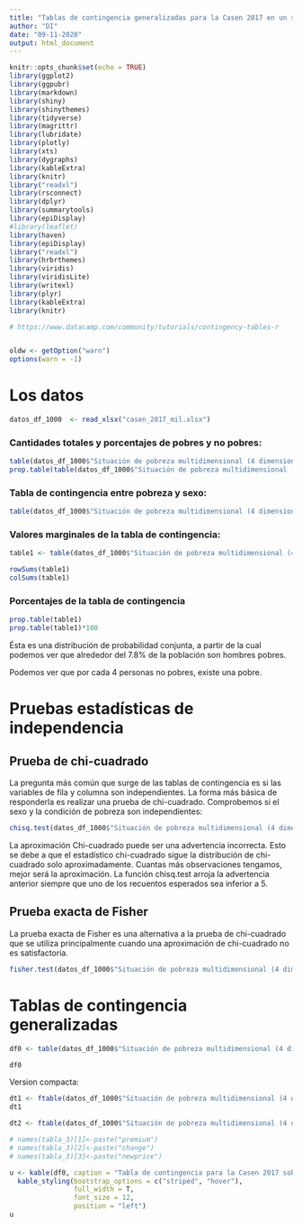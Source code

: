 ```yaml
---
title: "Tablas de contingencia generalizadas para la Casen 2017 en un subset de 1000 registros."
author: "DI"
date: "09-11-2020"
output: html_document
---
```


```r
knitr::opts_chunk$set(echo = TRUE)
library(ggplot2)
library(ggpubr)
library(markdown)
library(shiny)
library(shinythemes)
library(tidyverse)
library(magrittr)
library(lubridate)
library(plotly)
library(xts)
library(dygraphs)
library(kableExtra)
library(knitr)
library("readxl")
library(rsconnect)
library(dplyr)
library(summarytools)
library(epiDisplay)
#library(leaflet)
library(haven)
library(epiDisplay)
library("readxl")
library(hrbrthemes)
library(viridis)
library(viridisLite)
library(writexl)
library(plyr)
library(kableExtra)
library(knitr)

# https://www.datacamp.com/community/tutorials/contingency-tables-r


oldw <- getOption("warn")
options(warn = -1)
```


# Los datos

```r
datos_df_1000  <- read_xlsx("casen_2017_mil.xlsx")
```

### Cantidades totales y porcentajes de pobres y no pobres:

```r

table(datos_df_1000$"Situación de pobreza multidimensional (4 dimensiones)")
prop.table(table(datos_df_1000$"Situación de pobreza multidimensional (4 dimensiones)"))
```
### Tabla de contingencia entre pobreza y sexo:

```r
table(datos_df_1000$"Situación de pobreza multidimensional (4 dimensiones)", datos_df_1000$"Sexo")
```

### Valores marginales de la tabla de contingencia:

```r
table1 <- table(datos_df_1000$"Situación de pobreza multidimensional (4 dimensiones)", datos_df_1000$"Sexo")

rowSums(table1)
colSums(table1)
```
### Porcentajes de la tabla de contingencia

```r

prop.table(table1)
prop.table(table1)*100


```
Ésta es una distribución de probabilidad conjunta, a partir de la cual podemos ver que alrededor del 7.8% de la población son hombres pobres.

Podemos ver que por cada 4 personas no pobres, existe una pobre.

# Pruebas estadísticas de independencia

## Prueba de chi-cuadrado

La pregunta más común que surge de las tablas de contingencia es si las variables de fila y columna son independientes. La forma más básica de responderla es realizar una prueba de chi-cuadrado. Comprobemos si el sexo y la condición de pobreza son independientes:

```r
chisq.test(datos_df_1000$"Situación de pobreza multidimensional (4 dimensiones)", datos_df_1000$"Sexo")
```


La aproximación Chi-cuadrado puede ser una advertencia incorrecta. Esto se debe a que el estadístico chi-cuadrado sigue la distribución de chi-cuadrado solo aproximadamente. Cuantas más observaciones tengamos, mejor será la aproximación. La función chisq.test arroja la advertencia anterior siempre que uno de los recuentos esperados sea inferior a 5.

## Prueba exacta de Fisher

La prueba exacta de Fisher es una alternativa a la prueba de chi-cuadrado que se utiliza principalmente cuando una aproximación de chi-cuadrado no es satisfactoria. 

```r
fisher.test(datos_df_1000$"Situación de pobreza multidimensional (4 dimensiones)", datos_df_1000$"Sexo")
```



# Tablas de contingencia generalizadas


```r
df0 <- table(datos_df_1000$"Situación de pobreza multidimensional (4 dimensiones)", datos_df_1000$"Sexo", datos_df_1000$"Estado civil")

df0 
```

Version compacta:

```r
dt1 <- ftable(datos_df_1000$"Situación de pobreza multidimensional (4 dimensiones)", datos_df_1000$"Sexo", datos_df_1000$"Estado civil")
dt1
```

```r
dt2 <- ftable(datos_df_1000$"Situación de pobreza multidimensional (4 dimensiones)", datos_df_1000$"Sexo", datos_df_1000$"Estado civil")
```




```r
# names(tabla_3)[1]<-paste("premium")
# names(tabla_3)[2]<-paste("change")
# names(tabla_3)[3]<-paste("newprice") 
```



```r
u <- kable(df0, caption = "Tabla de contingencia para la Casen 2017 sobre tres variables: sexo, estado civil y situación de pobreza.", font_size = 16, col.names = c("Situación socioeconómica","Sexo","Estado civil","Frecuencia")) %>%
  kable_styling(bootstrap_options = c("striped", "hover"),
                full_width = T,
                font_size = 12,
                position = "left") 
u
```

